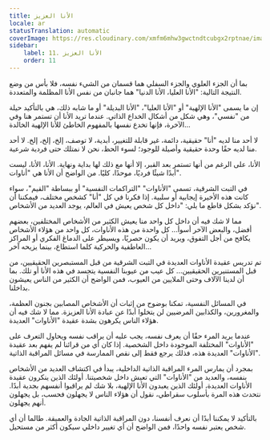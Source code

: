 ```yaml
---
title: الأنا العزيز
locale: ar
statusTranslation: automatic
coverImage: https://res.cloudinary.com/xmfm6mhw3gwctndtcubgx2rptnae/image/upload/v1740468922/small_cover_tratado_de_psicologia_revolucionaria_a4c0dca4e0.webp
sidebar:
    label: 11. الأنا العزيز
    order: 11
---
```

بما أن الجزء العلوي والجزء السفلي هما قسمان من الشيء نفسه، فلا بأس من وضع النتيجة التالية: "الأنا العليا، الأنا الدنيا" هما جانبان من نفس الأنا المظلمة والمتعددة.

إن ما يسمى "الأنا الإلهية" أو "الأنا العليا"، "الأنا البديلة" أو ما شابه ذلك، هي بالتأكيد حيلة من "نفسي"، وهي شكل من أشكال الخداع الذاتي. عندما تريد الأنا أن تستمر هنا وفي الآخرة، فإنها تخدع نفسها بالمفهوم الخاطئ للأنا الإلهية الخالدة...

لا أحد منا لديه "أنا" حقيقية، دائمة، غير قابلة للتغيير، أبدية، لا توصف، إلخ، إلخ، إلخ. لا أحد منا لديه حقًا وحدة حقيقية وأصيلة للوجود؛ لسوء الحظ، نحن لا نمتلك حتى فردية شرعية.

الأنا، على الرغم من أنها تستمر بعد القبر، إلا أنها مع ذلك لها بداية ونهاية. الأنا، الأنا، ليست أبدًا شيئًا فرديًا، موحدًا، كليًا. من الواضح أن الأنا هي "أناوات".

في التبت الشرقية، تسمى "الأناوات" "التراكمات النفسية" أو ببساطة "القيم"، سواء كانت هذه الأخيرة إيجابية أو سلبية. إذا فكرنا في كل "أنا" كشخص مختلف، فيمكننا أن نؤكد بشكل قاطع ما يلي: "داخل كل شخص يعيش في العالم، يوجد العديد من الأشخاص".

مما لا شك فيه أن داخل كل واحد منا يعيش الكثير من الأشخاص المختلفين، بعضهم أفضل، والبعض الآخر أسوأ... كل واحدة من هذه الأناوات، كل واحد من هؤلاء الأشخاص يكافح من أجل التفوق، ويريد أن يكون حصريًا، ويسيطر على الدماغ الفكري أو المراكز العاطفية والحركية كلما استطاع، بينما يزيحه آخر...

تم تدريس عقيدة الأناوات العديدة في التبت الشرقية من قبل المستبصرين الحقيقيين، من قبل المستنيرين الحقيقيين... كل عيب من عيوبنا النفسية يتجسد في هذه الأنا أو تلك. بما أن لدينا الآلاف وحتى الملايين من العيوب، فمن الواضح أن الكثير من الناس يعيشون بداخلنا.

في المسائل النفسية، تمكنا بوضوح من إثبات أن الأشخاص المصابين بجنون العظمة، والمغرورين، والكذابين المرضيين لن يتخلوا أبدًا عن عبادة الأنا العزيزة. مما لا شك فيه أن هؤلاء الناس يكرهون بشدة عقيدة "الأناوات" العديدة.

عندما يريد المرء حقًا أن يعرف نفسه، يجب عليه أن يراقب نفسه ويحاول التعرف على "الأناوات" المختلفة الموجودة داخل الشخصية. إذا كان أي من قرائنا لم يفهم بعد عقيدة "الأناوات" العديدة هذه، فذلك يرجع فقط إلى نقص الممارسة في مسائل المراقبة الذاتية.

بمجرد أن يمارس المرء المراقبة الذاتية الداخلية، يبدأ في اكتشاف العديد من الأشخاص بنفسه، والعديد من "الأناوات" التي تعيش داخل شخصيتنا. أولئك الذين ينكرون عقيدة الأناوات العديدة، أولئك الذين يعبدون الأنا الإلهية، بلا شك لم يراقبوا أنفسهم بجدية أبدًا. نتحدث هذه المرة بأسلوب سقراطي، نقول أن هؤلاء الناس لا يجهلون فحسب، بل يجهلون أنهم يجهلون.

بالتأكيد لا يمكننا أبدًا أن نعرف أنفسنا، دون المراقبة الذاتية الجادة والعميقة. طالما أن أي شخص يعتبر نفسه واحدًا، فمن الواضح أن أي تغيير داخلي سيكون أكثر من مستحيل.

